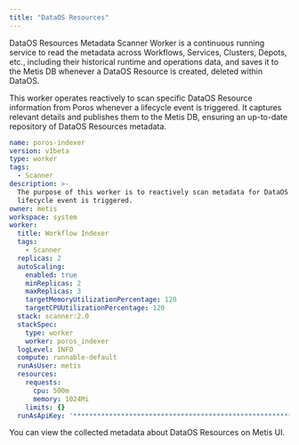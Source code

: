 ```yaml
---
title: "DataOS Resources"
---
```


DataOS Resources Metadata Scanner Worker is a continuous running service to read the metadata across Workflows, Services, Clusters, Depots, etc., including their historical runtime and operations data, and saves it to the Metis DB whenever a DataOS Resource is created, deleted within DataOS.

This worker operates reactively to scan specific DataOS Resource information from Poros whenever a lifecycle event is triggered. It captures relevant details and publishes them to the Metis DB, ensuring an up-to-date repository of DataOS Resources metadata.

```yaml
name: poros-indexer
version: v1beta
type: worker
tags:
  - Scanner
description: >-
  The purpose of this worker is to reactively scan metadata for DataOS Resources whenever a
  lifecycle event is triggered.
owner: metis
workspace: system
worker:
  title: Workflow Indexer
  tags:
    - Scanner
  replicas: 2
  autoScaling:
    enabled: true
    minReplicas: 2
    maxReplicas: 3
    targetMemoryUtilizationPercentage: 120
    targetCPUUtilizationPercentage: 120
  stack: scanner:2.0
  stackSpec:
    type: worker
    worker: poros_indexer
  logLevel: INFO
  compute: runnable-default
  runAsUser: metis
  resources:
    requests:
      cpu: 500m
      memory: 1024Mi
    limits: {}
  runAsApiKey: '****************************************************************************'
```

<Warning>
  You can view the collected metadata about DataOS Resources on Metis UI.
</Warning>